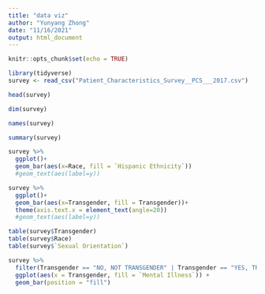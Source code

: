 ```yaml
---
title: "data viz"
author: "Yunyang Zhong"
date: "11/16/2021"
output: html_document
---
```


```r
knitr::opts_chunk$set(echo = TRUE)
```

```r
library(tidyverse)
survey <- read_csv("Patient_Characteristics_Survey__PCS___2017.csv")
```
```r
head(survey)
```

```r
dim(survey)
```

```r
names(survey)
```

```r
summary(survey)
```

```r
survey %>%
  ggplot()+
  geom_bar(aes(x=Race, fill = `Hispanic Ethnicity`))
  #geom_text(aes(label=y))
```

```r
survey %>%
  ggplot()+
  geom_bar(aes(x=Transgender, fill = Transgender))+
  theme(axis.text.x = element_text(angle=20))
  #geom_text(aes(label=y))
```

```r
table(survey$Transgender)
table(survey$Race)
table(survey$`Sexual Orientation`)
```

```r
survey %>% 
  filter(Transgender == "NO, NOT TRANSGENDER" | Transgender == "YES, TRANSGENDER") %>% 
  ggplot(aes(x = Transgender, fill = `Mental Illness`)) +
  geom_bar(position = "fill")
```

